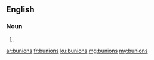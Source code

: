 ==English==

===Noun===
{{head|en|plural}}

# {{plural of|bunion|lang=en|nocat=1}}

[[ar:bunions]]
[[fr:bunions]]
[[ku:bunions]]
[[mg:bunions]]
[[my:bunions]]